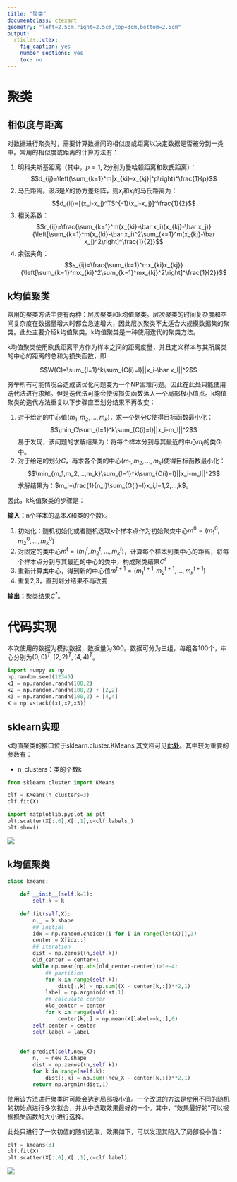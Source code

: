 ---
title: "聚类"
documentclass: ctexart
geometry: "left=2.5cm,right=2.5cm,top=3cm,bottom=2.5cm"
output:
  rticles::ctex:
    fig_caption: yes
    number_sections: yes
    toc: no
---

# 聚类

## 相似度与距离

对数据进行聚类时，需要计算数据间的相似度或距离以决定数据是否被分到一类中。常用的相似度或距离的计算方法有：

1. 明科夫斯基距离（其中，$p=1,2$分别为曼哈顿距离和欧氏距离）：
$$d_{ij}=\left(\sum_{k=1}^m|x_{ki}-x_{kj}|^p\right)^\frac{1}{p}$$
2. 马氏距离。设$S$是$X$的协方差矩阵，则$x_i$和$x_j$的马氏距离为：
$$d_{ij}=[(x_i-x_j)^TS^{-1}(x_i-x_j)]^\frac{1}{2}$$
3. 相关系数：
$$r_{ij}=\frac{\sum_{k=1}^m(x_{ki}-\bar x_i)(x_{kj}-\bar x_j)}{\left[\sum_{k=1}^m(x_{ki}-\bar x_i)^2\sum_{k=1}^m(x_{kj}-\bar x_j)^2\right]^\frac{1}{2}}$$
4. 余弦夹角：
$$s_{ij}=\frac{\sum_{k=1}^mx_{ki}x_{kj}}{\left[\sum_{k=1}^mx_{ki}^2\sum_{k=1}^mx_{kj}^2\right]^\frac{1}{2}}$$

## k均值聚类

常用的聚类方法主要有两种：层次聚类和k均值聚类。层次聚类的时间复杂度和空间复杂度在数据量增大时都会急速增大，因此层次聚类不太适合大规模数据集的聚类。此处主要介绍k均值聚类。k均值聚类是一种使用迭代的聚类方法。

k均值聚类使用欧氏距离平方作为样本之间的距离度量，并且定义样本与其所属类的中心的距离的总和为损失函数，即

$$W(C)=\sum_{l=1}^k\sum_{C(i)=l}||x_i-\bar x_l||^2$$

穷举所有可能情况会造成该优化问题变为一个NP困难问题。因此在此处只能使用迭代法进行求解。但是迭代法可能会使该损失函数落入一个局部极小值点。k均值聚类的迭代方法重复以下步骤直至划分结果不再改变：

1. 对于给定的中心值$(m_1,m_2,...,m_k)$，求一个划分$C$使得目标函数最小化：
$$\min_C\sum_{l=1}^k\sum_{C(i)=l}||x_i-m_l||^2$$
易于发现，该问题的求解结果为：将每个样本分到与其最近的中心$m_l$的类$G_l$中。
2. 对于给定的划分$C$，再求各个类的中心$(m_1,m_2,...,m_k)$使得目标函数最小化：
$$\min_{m_1,m_2,...,m_k}\sum_{l=1}^k\sum_{C(i)=l}||x_i-m_l||^2$$
求解结果为：$m_l=\frac{1}{n_l}\sum_{G(i)=l}x_i,l=1,2,...,k$。

因此，k均值聚类的步骤是：

**输入：**n个样本的基本$X$和类的个数k。

1. 初始化：随机初始化或者随机选取k个样本点作为初始聚类中心$m^0=(m_1^0,m_2^0,...,m_k^0)$
2. 对固定的类中心$m^t=(m_1^t,m_2^t,...,m_k^t)$，计算每个样本到类中心的距离，将每个样本点分到与其最近的中心的类中，构成聚类结果$C^t$
3. 重新计算类中心，得到新的中心值$m^{t+1}=(m_1^{t+1},m_2^{t+1},...,m_k^{t+1})$
4. 重复2,3，直到划分结果不再改变

**输出：**聚类结果$C^*$。


# 代码实现

本次使用的数据为模拟数据，数据量为300。数据可分为三组，每组各100个，中心分别为$(0,0)^T,(2,2)^T,(4,4)^T$。

```{python}
import numpy as np
np.random.seed(12345)
x1 = np.random.randn(100,2)
x2 = np.random.randn(100,2) + [2,2]
x3 = np.random.randn(100,2) + [4,4]
X = np.vstack((x1,x2,x3))
```


## sklearn实现

k均值聚类的接口位于sklearn.cluster.KMeans,其文档可见[**此处**](https://scikit-learn.org/stable/modules/generated/sklearn.cluster.KMeans.html#sklearn.cluster.KMeans)。其中较为重要的参数有：

- n_clusters：类的个数k

```{python,results='hide'}
from sklearn.cluster import KMeans

clf = KMeans(n_clusters=3)
clf.fit(X)
```
```{python,eval=FALSE}
import matplotlib.pyplot as plt
plt.scatter(X[:,0],X[:,1],c=clf.labels_)
plt.show()
```

![](sklearn-kmeans.png)


## k均值聚类

```{python}
class kmeans:
    
    def __init__(self,k=1):
        self.k = k
        
    def fit(self,X):
        n,_ = X.shape
        ## initial
        idx = np.random.choice([i for i in range(len(X))],3)
        center = X[idx,:]
        ## iteration
        dist = np.zeros((n,self.k))
        old_center = center+1
        while np.mean(np.abs(old_center-center))>1e-4:
            ## partition
            for k in range(self.k):
                dist[:,k] = np.sum((X - center[k,:])**2,1)
            label = np.argmin(dist,1)
            ## calculate center
            old_center = center
            for k in range(self.k):
                center[k,:] = np.mean(X[label==k,:],0)
        self.center = center
        self.label = label
        
        
    def predict(self,new_X):
        n,_ = new_X.shape
        dist = np.zeros((n,self.k))
        for k in range(self.k):
            dist[:,k] = np.sum((new_X - center[k,:])**2,1)
        return np.argmin(dist,1)
```

使用该方法进行聚类时可能会达到局部极小值。一个改进的方法是使用不同的随机的初始点进行多次拟合，并从中选取效果最好的一个。其中，“效果最好的”可以根据损失函数的大小进行选择。


此处只进行了一次初值的随机选取，效果如下，可以发现其陷入了局部极小值：

```{python,eval=FALSE}
clf = kmeans(3)
clf.fit(X)
plt.scatter(X[:,0],X[:,1],c=clf.label)
```

![](hand-kmeans.png)
